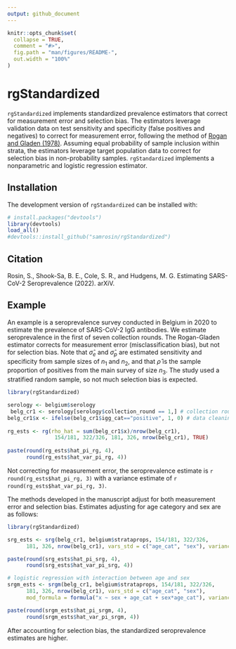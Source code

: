 ```yaml
---
output: github_document
---
```


<!-- README.md is generated from README.Rmd. Please edit that file -->

```r
knitr::opts_chunk$set(
  collapse = TRUE,
  comment = "#>",
  fig.path = "man/figures/README-",
  out.width = "100%"
)
```

# rgStandardized

<!-- badges: start -->
<!-- badges: end -->

`rgStandardized` implements standardized prevalence estimators that correct for measurement error and selection bias. The estimators leverage validation data on test sensitivity and specificity (false positives and negatives) to correct for measurement error, following the method of [Rogan and Gladen (1978)](https://pubmed.ncbi.nlm.nih.gov/623091/). Assuming equal probability of sample inclusion within strata, the estimators leverage target population data to correct for selection bias in non-probability samples. `rgStandardized` implements a nonparametric and logistic regression estimator.

## Installation

The development version of `rgStandardized` can be installed with:

```r
# install.packages("devtools")
library(devtools)
load_all()
#devtools::install_github("samrosin/rgStandardized")
```

## Citation

Rosin, S., Shook-Sa, B. E., Cole, S. R., and Hudgens, M. G. Estimating SARS-CoV-2 Seroprevalence (2022). arXiV. \url{
https://doi.org/10.48550/arXiv.2111.02910}

## Example

An example is a seroprevalence survey conducted in Belgium in 2020 to estimate the prevalence of SARS-CoV-2 IgG antibodies. We estimate seroprevalence in the first of seven collection rounds. The Rogan-Gladen estimator corrects for measurement error (misclassification bias), but not for selection bias. Note that $\hat \sigma_e$ and $\hat \sigma_p$ are estimated sensitivity and specificity from sample sizes of $n_1$ and $n_2$, and that $\hat \rho$ is the sample proportion of positives from the main survey of size $n_3$. The study used a stratified random sample, so not much selection bias is expected.


```r
library(rgStandardized)

serology <- belgium$serology
 belg_cr1 <- serology[serology$collection_round == 1,] # collection round 1
belg_cr1$x <- ifelse(belg_cr1$igg_cat=="positive", 1, 0) # data cleaning
 
rg_ests <- rg(rho_hat = sum(belg_cr1$x)/nrow(belg_cr1),
               154/181, 322/326, 181, 326, nrow(belg_cr1), TRUE)
 
paste(round(rg_ests$hat_pi_rg, 4),
      round(rg_ests$hat_var_pi_rg, 4))
```

Not correcting for measurement error, the seroprevalence estimate is `r round(rg_ests$hat_pi_rg, 3)` with a variance estimate of `r round(rg_ests$hat_var_pi_rg, 3)`. 

The methods developed in the manuscript adjust for both measurement error and selection bias. Estimates adjusting for age category and sex are as follows:

```r
library(rgStandardized)

srg_ests <- srg(belg_cr1, belgium$strataprops, 154/181, 322/326,
      181, 326, nrow(belg_cr1), vars_std = c("age_cat", "sex"), variance = TRUE)

paste(round(srg_ests$hat_pi_srg, 4),
      round(srg_ests$hat_var_pi_srg, 4))

# logistic regression with interaction between age and sex
srgm_ests <- srgm(belg_cr1, belgium$strataprops, 154/181, 322/326,
      181, 326, nrow(belg_cr1), vars_std = c("age_cat", "sex"),
      mod_formula = formula("x ~ sex + age_cat + sex*age_cat"), variance = TRUE)

paste(round(srgm_ests$hat_pi_srgm, 4),
      round(srgm_ests$hat_var_pi_srgm, 4))
```

After accounting for selection bias, the standardized seroprevalence estimates are higher. 
